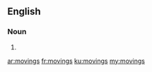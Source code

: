 ==English==

===Noun===
{{head|en|plural}}

# {{plural of|moving|lang=en}}

[[ar:movings]]
[[fr:movings]]
[[ku:movings]]
[[my:movings]]